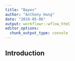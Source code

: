 ```yaml
---
title: "Bayes"
author: "Anthony Hung"
date: "2019-05-06"
output: workflowr::wflow_html
editor_options:
  chunk_output_type: console
---
```


## Introduction

```r

```

